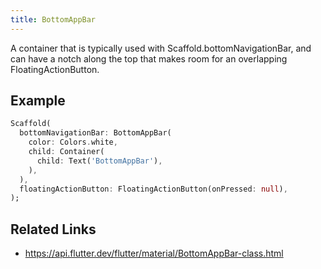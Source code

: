 ```yaml
---
title: BottomAppBar
---
```


A container that is typically used with Scaffold.bottomNavigationBar, and can have a notch along the top that makes room for an overlapping FloatingActionButton.

## Example

```dart liveslice=BottomAppBar mockup=iPhone7
Scaffold(
  bottomNavigationBar: BottomAppBar(
    color: Colors.white,
    child: Container(
      child: Text('BottomAppBar'),
    ),
  ),
  floatingActionButton: FloatingActionButton(onPressed: null),
);
```

## Related Links

- https://api.flutter.dev/flutter/material/BottomAppBar-class.html
